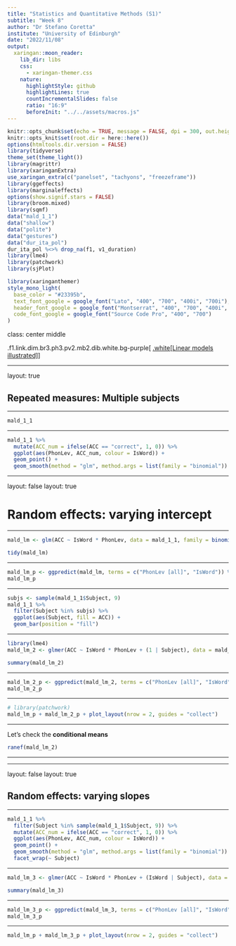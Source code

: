 ```yaml
---
title: "Statistics and Quantitative Methods (S1)"
subtitle: "Week 8"
author: "Dr Stefano Coretta"
institute: "University of Edinburgh"
date: "2022/11/08"
output:
  xaringan::moon_reader:
    lib_dir: libs
    css:
      - xaringan-themer.css
    nature:
      highlightStyle: github
      highlightLines: true
      countIncrementalSlides: false
      ratio: "16:9"
      beforeInit: "../../assets/macros.js"
---
```


```r
knitr::opts_chunk$set(echo = TRUE, message = FALSE, dpi = 300, out.height = "400px", fig.align = "center")
knitr::opts_knit$set(root.dir = here::here())
options(htmltools.dir.version = FALSE)
library(tidyverse)
theme_set(theme_light())
library(magrittr)
library(xaringanExtra)
use_xaringan_extra(c("panelset", "tachyons", "freezeframe"))
library(ggeffects)
library(marginaleffects)
options(show.signif.stars = FALSE)
library(broom.mixed)
library(sqmf)
data("mald_1_1")
data("shallow")
data("polite")
data("gestures")
data("dur_ita_pol")
dur_ita_pol %<>% drop_na(f1, v1_duration)
library(lme4)
library(patchwork)
library(sjPlot)
```

```r
library(xaringanthemer)
style_mono_light(
  base_color = "#23395b",
  text_font_google = google_font("Lato", "400", "700", "400i", "700i"),
  header_font_google = google_font("Montserrat", "400", "700", "400i", "700i"),
  code_font_google = google_font("Source Code Pro", "400", "700")
)
```

class: center middle

.f1.link.dim.br3.ph3.pv2.mb2.dib.white.bg-purple[
[.white[Linear models illustrated]](https://stefanocoretta.shinyapps.io/lines/)
]

---

layout: true

## Repeated measures: Multiple subjects

---

```r
mald_1_1
```

---

```r
mald_1_1 %>%
  mutate(ACC_num = ifelse(ACC == "correct", 1, 0)) %>%
  ggplot(aes(PhonLev, ACC_num, colour = IsWord)) +
  geom_point() +
  geom_smooth(method = "glm", method.args = list(family = "binomial"))
```

---

layout: false
layout: true

# Random effects: varying intercept

---

```r
mald_lm <- glm(ACC ~ IsWord * PhonLev, data = mald_1_1, family = binomial())

tidy(mald_lm)
```

---

```r
mald_lm_p <- ggpredict(mald_lm, terms = c("PhonLev [all]", "IsWord")) %>% plot(limits = c(0.75, 1))
mald_lm_p
```

---

```r
subjs <- sample(mald_1_1$Subject, 9)
mald_1_1 %>%
  filter(Subject %in% subjs) %>%
  ggplot(aes(Subject, fill = ACC)) +
  geom_bar(position = "fill")
```

---

```r
library(lme4)
mald_lm_2 <- glmer(ACC ~ IsWord * PhonLev + (1 | Subject), data = mald_1_1, family = binomial())

summary(mald_lm_2)
```

---

```r
mald_lm_2_p <- ggpredict(mald_lm_2, terms = c("PhonLev [all]", "IsWord")) %>% plot(limits = c(0.75, 1))
mald_lm_2_p
```

---

```r
# library(patchwork)
mald_lm_p + mald_lm_2_p + plot_layout(nrow = 2, guides = "collect")
```

---

Let's check the **conditional means**

```r
ranef(mald_lm_2)
```

---



---

layout: false
layout: true

## Random effects: varying slopes

---

```r
mald_1_1 %>%
  filter(Subject %in% sample(mald_1_1$Subject, 9)) %>%
  mutate(ACC_num = ifelse(ACC == "correct", 1, 0)) %>%
  ggplot(aes(PhonLev, ACC_num, colour = IsWord)) +
  geom_point() +
  geom_smooth(method = "glm", method.args = list(family = "binomial")) +
  facet_wrap(~ Subject)
```

---

```r
mald_lm_3 <- glmer(ACC ~ IsWord * PhonLev + (IsWord | Subject), data = mald_1_1, family = binomial())

summary(mald_lm_3)
```

---

```r
mald_lm_3_p <- ggpredict(mald_lm_3, terms = c("PhonLev [all]", "IsWord")) %>% plot(limits = c(0.75, 1))
mald_lm_3_p
```

---

```r
mald_lm_p + mald_lm_3_p + plot_layout(nrow = 2, guides = "collect")
```
